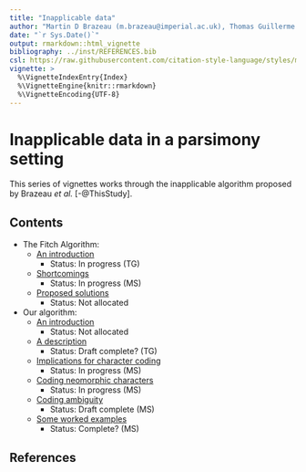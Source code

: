 ```yaml
---
title: "Inapplicable data"
author: "Martin D Brazeau (m.brazeau@imperial.ac.uk), Thomas Guillerme (guillert@tcd.ie) and Martin R Smith (martin.smith@durham.ac.uk)""
date: "`r Sys.Date()`"
output: rmarkdown::html_vignette
bibliography: ../inst/REFERENCES.bib
csl: https://raw.githubusercontent.com/citation-style-language/styles/master/apa-old-doi-prefix.csl
vignette: >
  %\VignetteIndexEntry{Index}
  %\VignetteEngine{knitr::rmarkdown}
  %\VignetteEncoding{UTF-8}
---
```


# Inapplicable data in a parsimony setting

This series of vignettes works through the inapplicable algorithm proposed by Brazeau _et al._ [-@ThisStudy].

## Contents

- The Fitch Algorithm:
  - [An introduction](Fitch.html)
    - Status: In progress (TG)
  - [Shortcomings](Problems.html)
    - Status: In progress (MS)
  - [Proposed solutions](FailedSolutions.html)
    - Status: Not allocated
  
- Our algorithm:
  - [An introduction](OurSolution.html)
    - Status: Not allocated
  - [A description](OurAlgorithm.html)
    - Status: Draft complete? (TG)
  - [Implications for character coding](CodingData.html)
    - Status: In progress (MS)
  - [Coding neomorphic characters](Neomorphics.html)
    - Status: In progress (MS)
  - [Coding ambiguity](AmbiguousData.html)
    - Status: Draft complete (MS)
  - [Some worked examples](Examples.html)
    - Status: Complete? (MS)

## References
